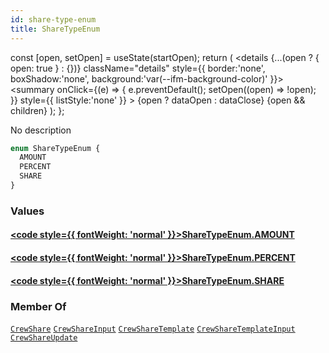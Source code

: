 ```yaml
---
id: share-type-enum
title: ShareTypeEnum
---
```









  const [open, setOpen] = useState(startOpen);
  return (
    <details {...(open ? { open: true } : {})} className="details" style={{ border:'none', boxShadow:'none', background:'var(--ifm-background-color)' }}>
      <summary
        onClick={(e) => {
          e.preventDefault();
          setOpen((open) => !open);
        }}
        style={{ listStyle:'none' }}
      >
      {open ? dataOpen : dataClose}
      </summary>
      {open && children}
    </details>
  );
};








No description


```graphql
enum ShareTypeEnum {
  AMOUNT
  PERCENT
  SHARE
}
```




### Values

#### [<code style={{ fontWeight: 'normal' }}>ShareTypeEnum.<b>AMOUNT</b></code>](#)  



#### [<code style={{ fontWeight: 'normal' }}>ShareTypeEnum.<b>PERCENT</b></code>](#)  



#### [<code style={{ fontWeight: 'normal' }}>ShareTypeEnum.<b>SHARE</b></code>](#)  







### Member Of

[`CrewShare`](/api/types/objects/crew-share.mdx)  <Badge class="badge badge--secondary badge--relation" text="object"/><Bullet />[`CrewShareInput`](/api/types/inputs/crew-share-input.mdx)  <Badge class="badge badge--secondary badge--relation" text="input"/><Bullet />[`CrewShareTemplate`](/api/types/objects/crew-share-template.mdx)  <Badge class="badge badge--secondary badge--relation" text="object"/><Bullet />[`CrewShareTemplateInput`](/api/types/inputs/crew-share-template-input.mdx)  <Badge class="badge badge--secondary badge--relation" text="input"/><Bullet />[`CrewShareUpdate`](/api/types/inputs/crew-share-update.mdx)  <Badge class="badge badge--secondary badge--relation" text="input"/>